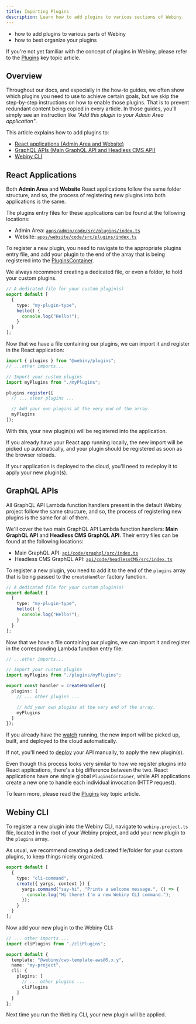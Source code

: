 ```yaml
---
title: Importing Plugins
description: Learn how to add plugins to various sections of Webiny.
---
```



<Alert type="success" title="What you'll learn">

- how to add plugins to various parts of Webiny
- how to best organize your plugins

</Alert>

<Alert type="info">

If you're not yet familiar with the concept of plugins in Webiny, please refer to the [Plugins](/docs/{version}/core-development-concepts/basics/plugins) key topic article.

</Alert>

## Overview

Throughout our docs, and especially in the how-to guides, we often show which plugins you need to use to achieve certain goals, but we skip the step-by-step instructions on how to enable those plugins. That is to prevent redundant content being copied in every article. In those guides, you'll simply see an instruction like _"Add this plugin to your Admin Area application"_.

This article explains how to add plugins to:

- [React applications (Admin Area and Website)](/docs/{version}/core-development-concepts/basics/importing-plugins#react-applications)
- [GraphQL APIs (Main GraphQL API and Headless CMS API)](/docs/{version}/core-development-concepts/basics/importing-plugins#graphql-apis)
- [Webiny CLI](/docs/{version}/core-development-concepts/basics/importing-plugins#webiny-cli)

## React Applications

Both **Admin Area** and **Website** React applications follow the same folder structure, and so, the process of registering new plugins into both applications is the same.

The plugins entry files for these applications can be found at the following locations:

- Admin Area: [`apps/admin/code/src/plugins/index.ts`](https://github.com/webiny/webiny-js/blob/next/apps/admin/code/src/plugins/index.ts)
- Website: [`apps/website/code/src/plugins/index.ts`](https://github.com/webiny/webiny-js/blob/next/apps/website/code/src/plugins/index.ts)

To register a new plugin, you need to navigate to the appropriate plugins entry file, and add your plugin to the end of the array that is being registered into the [PluginsContainer](/docs/{version}/core-development-concepts/basics/plugins#plugins-container).

<Alert type="success" title="Organize your plugins">

We always recommend creating a dedicated file, or even a folder, to hold your custom plugins.

</Alert>

```ts apps/{admin|website}/code/src/plugins/myPlugins.ts
// A dedicated file for your custom plugin(s)
export default [
  {
    type: "my-plugin-type",
    hello() {
      console.log("Hello!");
    }
  }
];
```

Now that we have a file containing our plugins, we can import it and register in the React application:

```ts apps/{admin|website}/code/src/plugins/index.ts
import { plugins } from "@webiny/plugins";
// ...other imports...

// Import your custom plugins
import myPlugins from "./myPlugins";

plugins.register([
  // ... other plugins ...

  // Add your own plugins at the very end of the array.
  myPlugins
]);
```

With this, your new plugin(s) will be registered into the application.

<Alert type="success">

If you already have your React app running locally, the new import will be picked up automatically, and your plugin should be registered as soon as the browser reloads.

If your application is deployed to the cloud, you'll need to redeploy it to apply your new plugin(s).

</Alert>

## GraphQL APIs

All GraphQL API Lambda function handlers present in the default Webiny project follow the same structure, and so, the process of registering new plugins is the same for all of them.

We'll cover the two main GraphQL API Lambda function handlers: **Main GraphQL API** and **Headless CMS GraphQL API**. Their entry files can be found at the following locations:

- Main GraphQL API: [`api/code/graphql/src/index.ts`](https://github.com/webiny/webiny-js/blob/next/api/code/graphql/src/index.ts)
- Headless CMS GraphQL API: [`api/code/headlessCMS/src/index.ts`](https://github.com/webiny/webiny-js/blob/next/api/code/headlessCMS/src/index.ts)

To register a new plugin, you need to add it to the end of the `plugins` array that is being passed to the `createHandler` factory function.

```ts api/code/{graphql|headlessCMS}/src/plugins/myPlugins.ts
// A dedicated file for your custom plugin(s)
export default [
  {
    type: "my-plugin-type",
    hello() {
      console.log("Hello!");
    }
  }
];
```

Now that we have a file containing our plugins, we can import it and register in the corresponding Lambda function entry file:

```ts api/code/{graphql|headlessCMS}/src/index.ts
// ...other imports...

// Import your custom plugins
import myPlugins from "./plugins/myPlugins";

export const handler = createHandler({
  plugins: [
    // ... other plugins ...

    // Add your own plugins at the very end of the array.
    myPlugins
  ]
});
```

<Alert type="success">

If you already have the [watch](/docs/{version}/core-development-concepts/basics/watch-command#webiny-watch-command) running, the new import will be picked up, built, and deployed to the cloud automatically.

If not, you'll need to [deploy](/docs/{version}/core-development-concepts/basics/project-deployment#the-deploy-command) your API manually, to apply the new plugin(s).

</Alert>

<Alert type="info" title="IMPORTANT!">

Even though this process looks very similar to how we register plugins into React applications, there's a big difference between the two. React applications have one single global `PluginsContainer`, while API applications create a new one to handle each individual invocation (HTTP request).

To learn more, please read the [Plugins](/docs/{version}/core-development-concepts/basics/plugins) key topic article.

</Alert>

## Webiny CLI

To register a new plugin into the Webiny CLI, navigate to `webiny.project.ts` file, located in the root of your Webiny project, and add your new plugin to the `plugins` array.

As usual, we recommend creating a dedicated file/folder for your custom plugins, to keep things nicely organized.

```ts cliPlugins.ts
export default [
  {
    type: "cli-command",
    create({ yargs, context }) {
      yargs.command("say-hi", "Prints a welcome message.", () => {
        console.log("Hi there! I'm a new Webiny CLI command.");
      });
    }
  }
];
```

Now add your new plugin to the Webiny CLI:

```ts webiny.project.ts
// ... other imports ...
import cliPlugins from "./cliPlugins";

export default {
  template: "@webiny/cwp-template-aws@5.x.y",
  name: "my-project",
  cli: {
    plugins: [
      // ... other plugins ...
      cliPlugins
    ]
  }
};
```

Next time you run the Webiny CLI, your new plugin will be applied.
